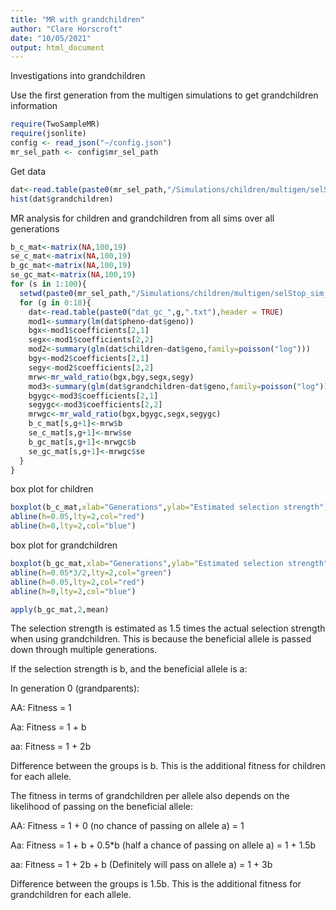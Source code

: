 ```yaml
---
title: "MR with grandchildren"
author: "Clare Horscroft"
date: "10/05/2021"
output: html_document
---
```


Investigations into grandchildren

Use the first generation from the multigen simulations to get grandchildren information

```r
require(TwoSampleMR)
require(jsonlite)
config <- read_json("~/config.json")
mr_sel_path <- config$mr_sel_path
```

Get data
```r
dat<-read.table(paste0(mr_sel_path,"/Simulations/children/multigen/selStop_sim_1/dat_gc_0.txt"),header = TRUE)
hist(dat$grandchildren)
```
MR analysis for children and grandchildren from all sims over all generations
```r
b_c_mat<-matrix(NA,100,19)
se_c_mat<-matrix(NA,100,19)
b_gc_mat<-matrix(NA,100,19)
se_gc_mat<-matrix(NA,100,19)
for (s in 1:100){
  setwd(paste0(mr_sel_path,"/Simulations/children/multigen/selStop_sim_",s))
  for (g in 0:18){
    dat<-read.table(paste0("dat_gc_",g,".txt"),header = TRUE)
    mod1<-summary(lm(dat$pheno~dat$geno))
    bgx<-mod1$coefficients[2,1]
    segx<-mod1$coefficients[2,2]
    mod2<-summary(glm(dat$children~dat$geno,family=poisson("log")))
    bgy<-mod2$coefficients[2,1]
    segy<-mod2$coefficients[2,2]
    mrw<-mr_wald_ratio(bgx,bgy,segx,segy)
    mod3<-summary(glm(dat$grandchildren~dat$geno,family=poisson("log")))
    bgygc<-mod3$coefficients[2,1]
    segygc<-mod3$coefficients[2,2]
    mrwgc<-mr_wald_ratio(bgx,bgygc,segx,segygc)
    b_c_mat[s,g+1]<-mrw$b
    se_c_mat[s,g+1]<-mrw$se
    b_gc_mat[s,g+1]<-mrwgc$b
    se_gc_mat[s,g+1]<-mrwgc$se
  }
}
```

box plot for children
```r
boxplot(b_c_mat,xlab="Generations",ylab="Estimated selection strength")
abline(h=0.05,lty=2,col="red")
abline(h=0,lty=2,col="blue")
```

box plot for grandchildren
```r
boxplot(b_gc_mat,xlab="Generations",ylab="Estimated selection strength")
abline(h=0.05*3/2,lty=2,col="green")
abline(h=0.05,lty=2,col="red")
abline(h=0,lty=2,col="blue")
```

```r
apply(b_gc_mat,2,mean)
```

The selection strength is estimated as 1.5 times the actual selection strength when using grandchildren. This is because the beneficial allele is passed down through multiple generations.

If the selection strength is b, and the beneficial allele is a:

In generation 0 (grandparents):

AA: Fitness = 1

Aa: Fitness = 1 + b

aa: Fitness = 1 + 2b


Difference between the groups is b. This is the additional fitness for children for each allele.

The fitness in terms of grandchildren per allele also depends on the likelihood of passing on the beneficial allele:

AA: Fitness = 1 + 0 (no chance of passing on allele a) = 1

Aa: Fitness = 1 + b + 0.5*b (half a chance of passing on allele a) = 1 + 1.5b

aa: Fitness = 1 + 2b + b (Definitely will pass on allele a) = 1 + 3b


Difference between the groups is 1.5b. This is the additional fitness for grandchildren for each allele.